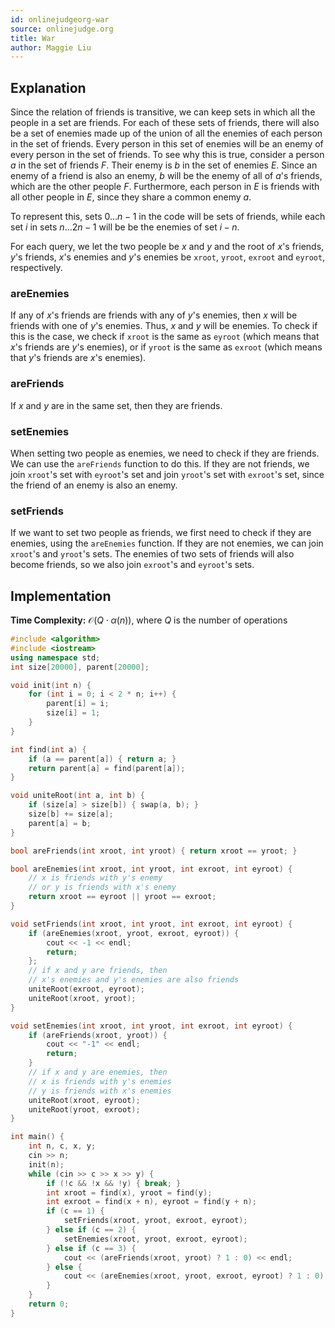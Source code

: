 ```yaml
---
id: onlinejudgeorg-war
source: onlinejudge.org
title: War
author: Maggie Liu
---
```


## Explanation

Since the relation of friends is transitive, we can keep sets in which all the
people in a set are friends. For each of these sets of friends, there will also
be a set of enemies made up of the union of all the enemies of each person in
the set of friends. Every person in this set of enemies will be an enemy of
every person in the set of friends. To see why this is true, consider a person
$a$ in the set of friends $F$. Their enemy is $b$ in the set of enemies $E$.
Since an enemy of a friend is also an enemy, $b$ will be the enemy of all of
$a$'s friends, which are the other people $F$. Furthermore, each person in $E$
is friends with all other people in $E$, since they share a common enemy $a$.

To represent this, sets $0 \dots n - 1$ in the code will be sets of friends,
while each set $i$ in sets $n \dots 2n - 1$ will be be the enemies of set
$i - n$.

For each query, we let the two people be $x$ and $y$ and the root of $x$'s
friends, $y$'s friends, $x$'s enemies and $y$'s enemies be $\texttt{xroot}$,
$\texttt{yroot}$, $\texttt{exroot}$ and $\texttt{eyroot}$, respectively.

### areEnemies

If any of $x$'s friends are friends with any of $y$'s enemies, then $x$ will be
friends with one of $y$'s enemies. Thus, $x$ and $y$ will be enemies. To check
if this is the case, we check if $\texttt{xroot}$ is the same as
$\texttt{eyroot}$ (which means that $x$'s friends are $y$'s enemies), or if
$\texttt{yroot}$ is the same as $\texttt{exroot}$ (which means that $y$'s
friends are $x$'s enemies).

### areFriends

If $x$ and $y$ are in the same set, then they are friends.

### setEnemies

When setting two people as enemies, we need to check if they are friends. We can
use the $\texttt{areFriends}$ function to do this. If they are not friends, we
join $\texttt{xroot}$'s set with $\texttt{eyroot}$'s set and join
$\texttt{yroot}$'s set with $\texttt{exroot}$'s set, since the friend of an
enemy is also an enemy.

### setFriends

If we want to set two people as friends, we first need to check if they are
enemies, using the $\texttt{areEnemies}$ function. If they are not enemies, we
can join $\texttt{xroot}$'s and $\texttt{yroot}$'s sets. The enemies of two sets
of friends will also become friends, so we also join $\texttt{exroot}$'s and
$\texttt{eyroot}$'s sets.

## Implementation

**Time Complexity:** $\mathcal{O}(Q \cdot \alpha(n))$, where $Q$ is the number
of operations

<LanguageSection>

<CPPSection>

```cpp
#include <algorithm>
#include <iostream>
using namespace std;
int size[20000], parent[20000];

void init(int n) {
	for (int i = 0; i < 2 * n; i++) {
		parent[i] = i;
		size[i] = 1;
	}
}

int find(int a) {
	if (a == parent[a]) { return a; }
	return parent[a] = find(parent[a]);
}

void uniteRoot(int a, int b) {
	if (size[a] > size[b]) { swap(a, b); }
	size[b] += size[a];
	parent[a] = b;
}

bool areFriends(int xroot, int yroot) { return xroot == yroot; }

bool areEnemies(int xroot, int yroot, int exroot, int eyroot) {
	// x is friends with y's enemy
	// or y is friends with x's enemy
	return xroot == eyroot || yroot == exroot;
}

void setFriends(int xroot, int yroot, int exroot, int eyroot) {
	if (areEnemies(xroot, yroot, exroot, eyroot)) {
		cout << -1 << endl;
		return;
	};
	// if x and y are friends, then
	// x's enemies and y's enemies are also friends
	uniteRoot(exroot, eyroot);
	uniteRoot(xroot, yroot);
}

void setEnemies(int xroot, int yroot, int exroot, int eyroot) {
	if (areFriends(xroot, yroot)) {
		cout << "-1" << endl;
		return;
	}
	// if x and y are enemies, then
	// x is friends with y's enemies
	// y is friends with x's enemies
	uniteRoot(xroot, eyroot);
	uniteRoot(yroot, exroot);
}

int main() {
	int n, c, x, y;
	cin >> n;
	init(n);
	while (cin >> c >> x >> y) {
		if (!c && !x && !y) { break; }
		int xroot = find(x), yroot = find(y);
		int exroot = find(x + n), eyroot = find(y + n);
		if (c == 1) {
			setFriends(xroot, yroot, exroot, eyroot);
		} else if (c == 2) {
			setEnemies(xroot, yroot, exroot, eyroot);
		} else if (c == 3) {
			cout << (areFriends(xroot, yroot) ? 1 : 0) << endl;
		} else {
			cout << (areEnemies(xroot, yroot, exroot, eyroot) ? 1 : 0) << endl;
		}
	}
	return 0;
}
```

</CPPSection>

</LanguageSection>
